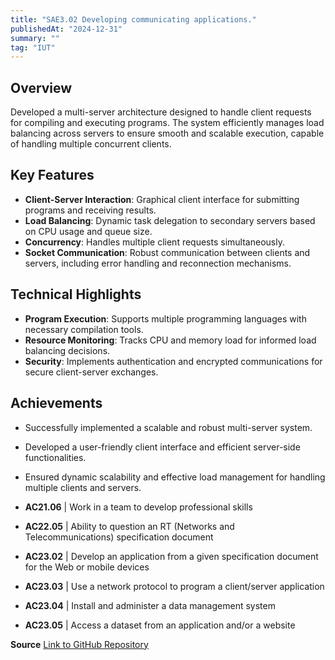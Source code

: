 ```yaml
---
title: "SAE3.02 Developing communicating applications."
publishedAt: "2024-12-31"
summary: ""
tag: "IUT"
---
```



## Overview

Developed a multi-server architecture designed to handle client requests for compiling and executing programs. The system efficiently manages load balancing across servers to ensure smooth and scalable execution, capable of handling multiple concurrent clients.

## Key Features

- **Client-Server Interaction**: Graphical client interface for submitting programs and receiving results.
- **Load Balancing**: Dynamic task delegation to secondary servers based on CPU usage and queue size.
- **Concurrency**: Handles multiple client requests simultaneously.
- **Socket Communication**: Robust communication between clients and servers, including error handling and reconnection mechanisms.

## Technical Highlights

- **Program Execution**: Supports multiple programming languages with necessary compilation tools.
- **Resource Monitoring**: Tracks CPU and memory load for informed load balancing decisions.
- **Security**: Implements authentication and encrypted communications for secure client-server exchanges.

## Achievements

- Successfully implemented a scalable and robust multi-server system.
- Developed a user-friendly client interface and efficient server-side functionalities.
- Ensured dynamic scalability and effective load management for handling multiple clients and servers.

- **AC21.06** | Work in a team to develop professional skills
- **AC22.05** | Ability to question an RT (Networks and Telecommunications) specification document
- **AC23.02** | Develop an application from a given specification document for the Web or mobile devices
- **AC23.03** | Use a network protocol to program a client/server application
- **AC23.04** | Install and administer a data management system
- **AC23.05** | Access a dataset from an application and/or a website



**Source**
[Link to GitHub Repository](https://github.com/RiasGFirst/SAE302andR309)
